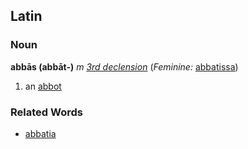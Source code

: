 ==Latin==
===Noun===
'''abbās (abbāt-)''' ''m'' ''[[Wiktionary Appendix:Latin third declension|3rd declension]]'' (''Feminine:'' [[abbatissa]])

#an [[abbot]]
===Related Words===
*[[abbatia]]
